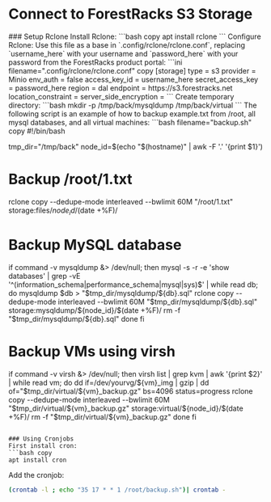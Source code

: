 
# Connect to ForestRacks S3 Storage

<Steps>
### Setup Rclone
Install Rclone:
```bash copy
apt install rclone
```
Configure Rclone:
Use this file as a base in `.config/rclone/rclone.conf`, replacing `username_here` with your username and `password_here` with your password from the ForestRacks product portal:
```ini filename=".config/rclone/rclone.conf" copy
[storage]
type = s3
provider = Minio
env_auth = false
access_key_id = username_here
secret_access_key = password_here
region = dal
endpoint = https://s3.forestracks.net
location_constraint =
server_side_encryption =
```
Create temporary directory:
```bash
mkdir -p /tmp/back/mysqldump /tmp/back/virtual 
```
The following script is an example of how to backup example.txt from /root, all mysql databases, and all virtual machines:
```bash filename="backup.sh" copy
#!/bin/bash

tmp_dir="/tmp/back"
node_id=$(echo "$(hostname)" | awk -F '.' '{print $1}')

# Backup /root/1.txt
rclone copy --dedupe-mode interleaved --bwlimit 60M "/root/1.txt" storage:files/${node_id}/$(date +%F)/

# Backup MySQL database
if command -v mysqldump &> /dev/null; then
  mysql -s -r -e 'show databases' | grep -vE '^(information_schema|performance_schema|mysql|sys)$' | while read db; do
    mysqldump $db > "$tmp_dir/mysqldump/${db}.sql"
    rclone copy --dedupe-mode interleaved --bwlimit 60M "$tmp_dir/mysqldump/${db}.sql" storage:mysqldump/${node_id}/$(date +%F)/
    rm -f "$tmp_dir/mysqldump/${db}.sql"
  done
fi

# Backup VMs using virsh
if command -v virsh &> /dev/null; then
  virsh list | grep kvm | awk '{print $2}' | while read vm; do
    dd if=/dev/yourvg/${vm}_img | gzip | dd of="$tmp_dir/virtual/${vm}_backup.gz" bs=4096 status=progress
    rclone copy --dedupe-mode interleaved --bwlimit 60M "$tmp_dir/virtual/${vm}_backup.gz" storage:virtual/${node_id}/$(date +%F)/
    rm -f "$tmp_dir/virtual/${vm}_backup.gz"
  done
fi
```

### Using Cronjobs
First install cron:
```bash copy
apt install cron
```
Add the cronjob:
```bash copy
(crontab -l ; echo "35 17 * * 1 /root/backup.sh")| crontab -
```
</Steps>